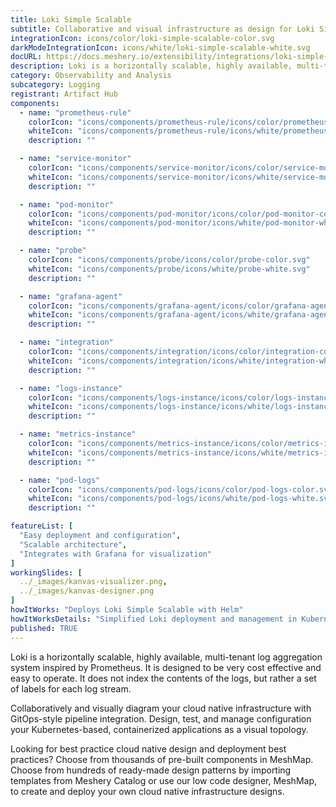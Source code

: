 ---
title: Loki Simple Scalable
subtitle: Collaborative and visual infrastructure as design for Loki Simple Scalable
integrationIcon: icons/color/loki-simple-scalable-color.svg
darkModeIntegrationIcon: icons/white/loki-simple-scalable-white.svg
docURL: https://docs.meshery.io/extensibility/integrations/loki-simple-scalable
description: Loki is a horizontally scalable, highly available, multi-tenant log aggregation system inspired by Prometheus. It is designed to be very cost effective and easy to operate. It does not index the contents of the logs, but rather a set of labels for each log stream.
category: Observability and Analysis
subcategory: Logging
registrant: Artifact Hub
components:
  - name: "prometheus-rule"
    colorIcon: "icons/components/prometheus-rule/icons/color/prometheus-rule-color.svg"
    whiteIcon: "icons/components/prometheus-rule/icons/white/prometheus-rule-white.svg"
    description: ""

  - name: "service-monitor"
    colorIcon: "icons/components/service-monitor/icons/color/service-monitor-color.svg"
    whiteIcon: "icons/components/service-monitor/icons/white/service-monitor-white.svg"
    description: ""

  - name: "pod-monitor"
    colorIcon: "icons/components/pod-monitor/icons/color/pod-monitor-color.svg"
    whiteIcon: "icons/components/pod-monitor/icons/white/pod-monitor-white.svg"
    description: ""

  - name: "probe"
    colorIcon: "icons/components/probe/icons/color/probe-color.svg"
    whiteIcon: "icons/components/probe/icons/white/probe-white.svg"
    description: ""

  - name: "grafana-agent"
    colorIcon: "icons/components/grafana-agent/icons/color/grafana-agent-color.svg"
    whiteIcon: "icons/components/grafana-agent/icons/white/grafana-agent-white.svg"
    description: ""

  - name: "integration"
    colorIcon: "icons/components/integration/icons/color/integration-color.svg"
    whiteIcon: "icons/components/integration/icons/white/integration-white.svg"
    description: ""

  - name: "logs-instance"
    colorIcon: "icons/components/logs-instance/icons/color/logs-instance-color.svg"
    whiteIcon: "icons/components/logs-instance/icons/white/logs-instance-white.svg"
    description: ""

  - name: "metrics-instance"
    colorIcon: "icons/components/metrics-instance/icons/color/metrics-instance-color.svg"
    whiteIcon: "icons/components/metrics-instance/icons/white/metrics-instance-white.svg"
    description: ""

  - name: "pod-logs"
    colorIcon: "icons/components/pod-logs/icons/color/pod-logs-color.svg"
    whiteIcon: "icons/components/pod-logs/icons/white/pod-logs-white.svg"
    description: ""

featureList: [
  "Easy deployment and configuration",
  "Scalable architecture",
  "Integrates with Grafana for visualization"
]
workingSlides: [
  ../_images/kanvas-visualizer.png,
  ../_images/kanvas-designer.png
]
howItWorks: "Deploys Loki Simple Scalable with Helm"
howItWorksDetails: "Simplified Loki deployment and management in Kubernetes"
published: TRUE
---
<p>
Loki is a horizontally scalable, highly available, multi-tenant log aggregation system inspired by Prometheus. It is designed to be very cost effective and easy to operate. It does not index the contents of the logs, but rather a set of labels for each log stream.
</p>
<p>
    Collaboratively and visually diagram your cloud native infrastructure with GitOps-style pipeline integration. Design, test, and manage configuration your Kubernetes-based, containerized applications as a visual topology.
</p>
<p>
    Looking for best practice cloud native design and deployment best practices? Choose from thousands of pre-built components in MeshMap. Choose from hundreds of ready-made design patterns by importing templates from Meshery Catalog or use our low code designer, MeshMap, to create and deploy your own cloud native infrastructure designs.
</p>
